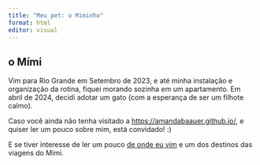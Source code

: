 ```yaml
---
title: "Meu pet: o Miminho"
format: html
editor: visual
---
```


## o Mími

Vim para Rio Grande em Setembro de 2023, e até minha instalação e organização da rotina, fiquei morando sozinha em um apartamento. Em abril de 2024, decidi adotar um gato (com a esperança de ser um filhote calmo). 



Caso você ainda não tenha visitado a [https://amandabaauer.github.io/](pagina1.html), e quiser ler um pouco sobre mim, está convidado! :) 

E se tiver interesse de ler um pouco [de onde eu vim](pagina3) e um dos destinos das viagens do Mími. 


